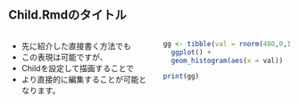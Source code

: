 ## Child.Rmdのタイトル

:::::: {.columns}

::: {.column}
* 先に紹介した直接書く方法でも
* この表現は可能ですが、
* Childを設定して描画することで
* より直接的に編集することが可能となります。
:::

::: {.column}

```r
gg <- tibble(val = rnorm(400,0,1)) %>% 
  ggplot() +
  geom_histogram(aes(x = val))

print(gg)
```

:::

::::::